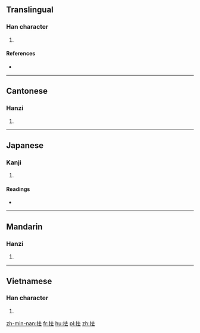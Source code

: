==Translingual==

===Han character===
{{Han char|rn=64|rad=手|as=05|sn=8|four=5403<sub>1</sub>|canj=手土戈 (QGI)|ids=⿰[[扌]][[去]]}}

# {{defn|Han|sort=手05}}

====References====
* {{Han ref|kx=0424.090|dkj=11931|dj=0772.050|hdz=31848.020|uh=62BE|ud=25278|bh=CCB6|bd=52406}}

----

==Cantonese==

===Hanzi===
{{yue-hanzi|jyut=[[gip3]], [[keoi1]]|y=gip3, keui1}}

# {{defn|lang=yue|sort=手05}}

----

==Japanese==

===Kanji===
{{ja-kanji|grade=|rs=手05}}

# {{defn|lang=ja|sort=手05}}

====Readings====
* {{ja-readings|on=[[きょ]] (kyo), [[こ]] (ko), [[きょう]] (kyō), [[こう]] (kō)|kun=[[とる]] (toru)}}

----

==Mandarin==

===Hanzi===
{{cmn-hanzi|pin=[[qū]] ([[qu1]])|wg=ch'ü<sup>1</sup>}}

# {{defn|lang=cmn|sort=手05}}

----

==Vietnamese==

===Han character===
{{vi-hantu|khứa|rs=手05}}

# {{defn|lang=vi|sort=手05}}

[[zh-min-nan:抾]]
[[fr:抾]]
[[hu:抾]]
[[pl:抾]]
[[zh:抾]]